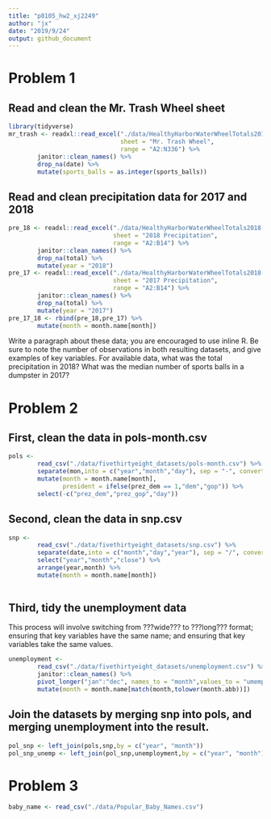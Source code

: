 ```yaml
---
title: "p8105_hw2_xj2249"
author: "jx"
date: "2019/9/24"
output: github_document
---
```


# Problem 1
## Read and clean the Mr. Trash Wheel sheet
```r
library(tidyverse)
mr_trash <- readxl::read_excel("./data/HealthyHarborWaterWheelTotals2018-7-28.xlsx", 
                               sheet = "Mr. Trash Wheel",
                               range = "A2:N336") %>% 
        janitor::clean_names() %>% 
        drop_na(date) %>% 
        mutate(sports_balls = as.integer(sports_balls))
```

## Read and clean precipitation data for 2017 and 2018
```r
pre_18 <- readxl::read_excel("./data/HealthyHarborWaterWheelTotals2018-7-28.xlsx", 
                             sheet = "2018 Precipitation",
                             range = "A2:B14") %>% 
        janitor::clean_names() %>% 
        drop_na(total) %>% 
        mutate(year = "2018")
pre_17 <- readxl::read_excel("./data/HealthyHarborWaterWheelTotals2018-7-28.xlsx", 
                             sheet = "2017 Precipitation",
                             range = "A2:B14") %>% 
        janitor::clean_names() %>% 
        drop_na(total) %>% 
        mutate(year = "2017")
pre_17_18 <- rbind(pre_18,pre_17) %>% 
        mutate(month = month.name[month])
```


Write a paragraph about these data; you are encouraged to use inline R. Be sure to note the number of observations in both resulting datasets, and give examples of key variables. For available data, what was the total precipitation in 2018? What was the median number of sports balls in a dumpster in 2017?


# Problem 2
## First, clean the data in pols-month.csv
```r
pols <- 
        read_csv("./data/fivethirtyeight_datasets/pols-month.csv") %>%
        separate(mon,into = c("year","month","day"), sep = "-", convert = TRUE) %>% 
        mutate(month = month.name[month],
               president = ifelse(prez_dem == 1,"dem","gop")) %>%
        select(-c("prez_dem","prez_gop","day"))

```

## Second, clean the data in snp.csv 
```r
snp <- 
        read_csv("./data/fivethirtyeight_datasets/snp.csv") %>%
        separate(date,into = c("month","day","year"), sep = "/", convert = TRUE) %>% 
        select("year","month","close") %>% 
        arrange(year,month) %>% 
        mutate(month = month.name[month])
        
```

## Third, tidy the unemployment data 
This process will involve switching from ???wide??? to ???long??? format; ensuring that key variables have the same name; and ensuring that key variables take the same values.
```r
unemployment <- 
        read_csv("./data/fivethirtyeight_datasets/unemployment.csv") %>%
        janitor::clean_names() %>% 
        pivot_longer("jan":"dec", names_to = "month",values_to = "umemployment_%") %>% 
        mutate(month = month.name[match(month,tolower(month.abb))])
```

## Join the datasets by merging snp into pols, and merging unemployment into the result.
```r
pol_snp <- left_join(pols,snp,by = c("year", "month"))
pol_snp_unemp <- left_join(pol_snp,unemployment,by = c("year", "month"))
```


# Problem 3
```r
baby_name <- read_csv("./data/Popular_Baby_Names.csv") 


```

